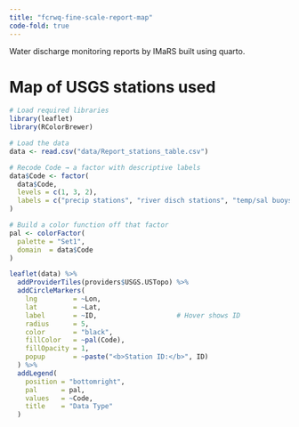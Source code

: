 ```yaml
---
title: "fcrwq-fine-scale-report-map"
code-fold: true
---
```


Water discharge monitoring reports by IMaRS built using quarto.


# Map of USGS stations used

```R
# Load required libraries
library(leaflet)
library(RColorBrewer)

# Load the data
data <- read.csv("data/Report_stations_table.csv")

# Recode Code → a factor with descriptive labels
data$Code <- factor(
  data$Code,
  levels = c(1, 3, 2),
  labels = c("precip stations", "river disch stations", "temp/sal buoys")
)

# Build a color function off that factor
pal <- colorFactor(
  palette = "Set1",
  domain  = data$Code
)

leaflet(data) %>%
  addProviderTiles(providers$USGS.USTopo) %>%
  addCircleMarkers(
    lng         = ~Lon,
    lat         = ~Lat,
    label       = ~ID,                    # Hover shows ID
    radius      = 5,
    color       = "black",
    fillColor   = ~pal(Code),
    fillOpacity = 1,
    popup       = ~paste("<b>Station ID:</b>", ID)
  ) %>%
  addLegend(
    position = "bottomright",
    pal      = pal,
    values   = ~Code,
    title    = "Data Type"
  )
```